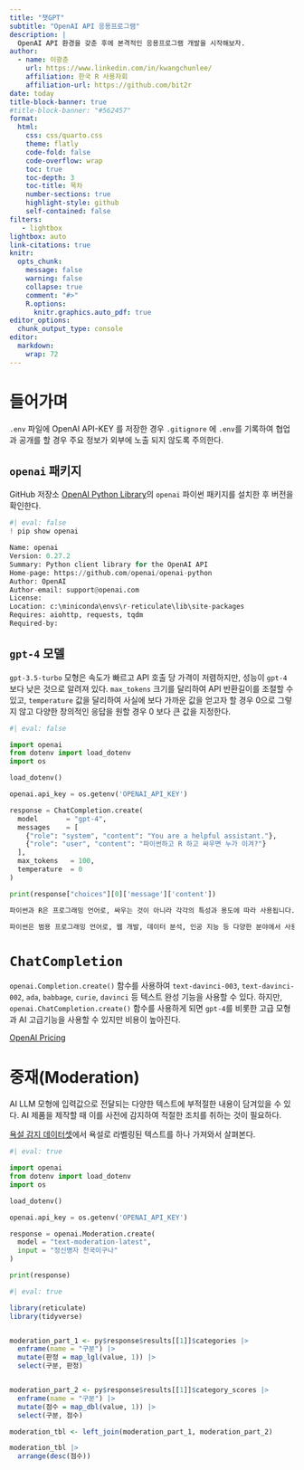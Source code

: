 ```yaml
---
title: "챗GPT"
subtitle: "OpenAI API 응용프로그램"
description: |
  OpenAI API 환경을 갖춘 후에 본격적인 응용프로그램 개발을 시작해보자.
author:
  - name: 이광춘
    url: https://www.linkedin.com/in/kwangchunlee/
    affiliation: 한국 R 사용자회
    affiliation-url: https://github.com/bit2r
date: today    
title-block-banner: true
#title-block-banner: "#562457"
format:
  html:
    css: css/quarto.css
    theme: flatly
    code-fold: false
    code-overflow: wrap
    toc: true
    toc-depth: 3
    toc-title: 목차
    number-sections: true
    highlight-style: github    
    self-contained: false
filters:
   - lightbox
lightbox: auto
link-citations: true
knitr:
  opts_chunk: 
    message: false
    warning: false
    collapse: true
    comment: "#>" 
    R.options:
      knitr.graphics.auto_pdf: true
editor_options: 
  chunk_output_type: console
editor: 
  markdown: 
    wrap: 72
---
```


# 들어가며

`.env` 파일에 OpenAI API-KEY 를 저장한 경우 `.gitignore` 에 `.env`를 기록하여 협업과 
공개를 할 경우 주요 정보가 외부에 노출 되지 않도록 주의한다.

## `openai` 패키지 

GitHub 저장소 [OpenAI Python Library](https://github.com/openai/openai-python)의 `openai` 파이썬 패키지를 설치한 후 버전을 확인한다.

```python
#| eval: false
! pip show openai

Name: openai
Version: 0.27.2
Summary: Python client library for the OpenAI API
Home-page: https://github.com/openai/openai-python
Author: OpenAI
Author-email: support@openai.com
License: 
Location: c:\miniconda\envs\r-reticulate\lib\site-packages
Requires: aiohttp, requests, tqdm
Required-by: 
```


## `gpt-4` 모델

`gpt-3.5-turbo` 모형은 속도가 빠르고 API 호출 당 가격이 저렴하지만,
성능이 `gpt-4` 보다 낮은 것으로 알려져 있다.  `max_tokens` 크기를 달리하여 API 반환길이를 조절할 수 있고, `temperature` 값을 달리하여 사실에 보다 가까운 값을 얻고자 할 경우 0으로 그렇지 않고 다양한 창의적인 응답을 원할 경우 0 보다 큰 값을 지정한다.

```python
#| eval: false

import openai
from dotenv import load_dotenv
import os

load_dotenv()

openai.api_key = os.getenv('OPENAI_API_KEY')

response = ChatCompletion.create(
  model       = "gpt-4",
  messages    = [
    {"role": "system", "content": "You are a helpful assistant."},
    {"role": "user", "content": "파이썬하고 R 하고 싸우면 누가 이겨?"}
  ],
  max_tokens   = 100,
  temperature  = 0
)

print(response["choices"][0]['message']['content'])
```

``` bash
파이썬과 R은 프로그래밍 언어로, 싸우는 것이 아니라 각각의 특성과 용도에 따라 사용됩니다. 

파이썬은 범용 프로그래밍 언어로, 웹 개발, 데이터 분석, 인공 지능 등 다양한 분야에서 사용됩니다.
```

# `ChatCompletion`

`openai.Completion.create()` 함수를 사용하여 `text-davinci-003`, `text-davinci-002`, `ada`, `babbage`, `curie`, `davinci` 등 텍스트 완성 기능을 사용할 수 있다. 
하지만, `openai.ChatCompletion.create()` 함수를 사용하게 되면 `gpt-4`를 비롯한 고급 모형과 AI 고급기능을 사용할 수 있지만 비용이 높아진다.


[[OpenAI Pricing](https://openai.com/pricing)]{.aside}

# 중재(Moderation)

AI LLM 모형에 입력값으로 전달되는 다양한 텍스트에 부적절한 내용이 담겨있을 수 있다. 
AI 제품을 제작할 때 이를 사전에 감지하여 적절한 조치를 취하는 것이 필요하다.

[욕설 감지 데이터셋](https://github.com/2runo/Curse-detection-data)에서 욕설로 
라벨링된 텍스트를 하나 가져와서 살펴본다.

```python
#| eval: true

import openai
from dotenv import load_dotenv
import os

load_dotenv()

openai.api_key = os.getenv('OPENAI_API_KEY')

response = openai.Moderation.create(
  model = "text-moderation-latest",
  input = "정신병자 천국이구나"
)

print(response)
```



```r
#| eval: true

library(reticulate)
library(tidyverse)


moderation_part_1 <- py$response$results[[1]]$categories |> 
  enframe(name = "구분") |> 
  mutate(판정 = map_lgl(value, 1)) |> 
  select(구분, 판정)


moderation_part_2 <- py$response$results[[1]]$category_scores |> 
  enframe(name = "구분") |> 
  mutate(점수 = map_dbl(value, 1)) |> 
  select(구분, 점수)

moderation_tbl <- left_join(moderation_part_1, moderation_part_2)

moderation_tbl |> 
  arrange(desc(점수))
```



